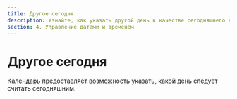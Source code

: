 ```yaml
---
title: Другое сегодня
description: Узнайте, как указать другой день в качестве сегодняшнего в календаре. Настройте календарь в соответствии с вашими потребностями.
section: 4. Управление датами и временем
---
```


# Другое сегодня

Календарь предоставляет возможность указать, какой день следует считать сегодняшним.

<Sandbox example="date-management-other-today" />
